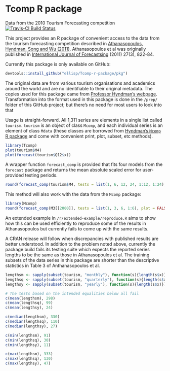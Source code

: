 # Tcomp R package
Data from the 2010 Tourism Forecasting competition
[![Travis-CI Build Status](https://travis-ci.org/ellisp/Tcomp-r-package.svg?branch=master)](https://travis-ci.org/ellisp/Tcomp-r-package)

This project provides an R package of convenient access to the data from the tourism forecasting competition described in [Athanasopoulos, Hyndman, Song and Wu (2011)](http://robjhyndman.com/papers/the-tourism-forecasting-competition/). Athanasopoulos et al was originally published in [International Journal of Forecastsing](http://www.forecasters.org/ijf) (2011) 27(3), 822-84.

Currently this package is only available on GitHub:

```r
devtools::install_github("ellisp/Tcomp-r-package/pkg")
```

The original data are from various tourism organisations and academics around the world and are no identifiable to their original metadata.  The copies used for this package came from [Professor Hyndman's webpage](http://robjhyndman.com/papers/the-tourism-forecasting-competition/).  Transformation into the format used in this package is done in the `/prep/` folder of this GitHub project; but there's no need for most users to look into that

Usage is straight-forward.  All 1,311 series are elements in a single list called `tourism`.  `tourism` is an object of class `Mcomp`, and each individual series is an element of class `Mdata` (these classes are borrowed from [Hyndman's `Mcomp` R package](https://cran.r-project.org/package=Mcomp) and come with convenient print, plot, subset, etc methods).

```r
library(Tcomp)
plot(tourism$M4)
plot(forecast(tourism$Q12$x))
```

A wrapper function `forecast_comp` is provided that fits four models from the `forecast` package and returns the mean absolute scaled error for user-provided testing periods.
```r
round(forecast_comp(tourism$M4, tests = list(1, 6, 12, 24, 1:12, 1:24), plot = TRUE), 2)
```

This method will also work with the data from the `Mcomp` package:

```r
library(Mcomp)
round(forecast_comp(M3[[2000]], tests = list(1, 3, 6, 1:6), plot = FALSE), 2)
```

An extended example in `/r/extended-example/reproduce.R` aims to show how this can be used efficiently to reproduce some of the results in Athanasopoulos but currently fails to come up with the same results.

A CRAN release will follow when discrepancies with published results are better understood.  In addition to the problem noted above, currently the package build fails its testing suite which expects the reported series lengths to be the same as those in Athanasopoulos et al.  The training subsets of the data series in this package are shorter than the descriptive statistics in Table 3 of Anthanasopoulos et al.

```r
lengthsm <- sapply(subset(tourism, "monthly"), function(s){length(s$x)})
lengthsq <- sapply(subset(tourism, "quarterly"), function(s){length(s$x)})
lengthsy <- sapply(subset(tourism, "yearly"), function(s){length(s$x)})

# The tests based on the intended equalities below all fail
c(mean(lengthsm), 298)
c(mean(lengthsq), 99)
c(mean(lengthsy), 24)

c(median(lengthsm), 330)
c(median(lengthsq), 110)
c(median(lengthsy), 27)

c(min(lengthsm), 91)
c(min(lengthsq), 30)
c(min(lengthsy), 11)

c(max(lengthsm), 333)
c(max(lengthsq), 130)
c(max(lengthsy), 47)
```


